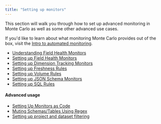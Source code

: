 ```yaml
---
title: "Setting up monitors"
---
```


This section will walk you through how to set up advanced monitoring in Monte Carlo as well as some other advanced use cases.

If you'd like to learn about what monitoring Monte Carlo provides out of the box, visit the [Intro to automated monitoring](/docs/automated-monitoring).

* [Understanding Field Health Monitors](/docs/understanding-field-health-monitors)
* [Setting up Field Health Monitors](/docs/how-to-add-field-health-monitors-to-monte-carlo-views)
* [Setting up Dimension Tracking Monitors](/docs/understanding-dimension-tracking-monitors)
* [Setting up Freshness Rules](/docs/setting-up-freshness-slo-monitors)
* [Setting up Volume Rules](/docs/setting-up-volume-slo-monitors)
* [Setting up JSON Schema Monitors](/docs/setting-up-json-schema-monitors)
* [Setting up SQL Rules](/docs/understanding-sql-rules)

#### Advanced usage

* [Setting Up Monitors as Code](/docs/setting-up-monitors-as-code)
* [Muting Schemas/Tables Using Regex](/docs/muting-schemastables-using-regex)
* [Setting up project and dataset filtering](/docs/project-and-dataset-filtering)